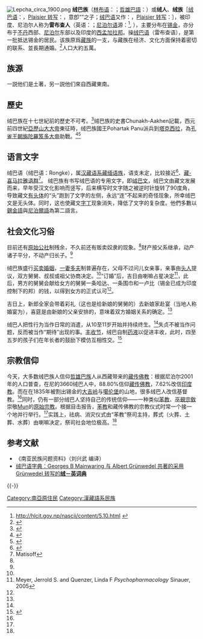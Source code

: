 {{Link style|time=2015-12-13T14:56:10+00:00}}
[[File:Lepcha_circa_1900.png|thumb]]
'''绒巴族'''（[[林布语|林布语]]：{{Lang|lif|??? Rongpa}}{{Unicode|}}；[[哲雄巴語|哲雄巴語]]：{{Lang|sip|}}）或'''绒人'''、'''绒族'''［[[绒巴语|绒巴语]]：{{Lang|lep|[[File:ᰛᰩᰵᰀᰪᰱ.SVG|File:ᰛᰩᰵᰀᰪᰱ.SVG]]（竖写）／[[File:ᰛᰩᰵ་ᰀᰪᰱ.SVG|File:ᰛᰩᰵ་ᰀᰪᰱ.SVG]]（横写）}}，[[Plaisier_转写|Plaisier 转写]]：''{{Unicode|Róngkup}}''，意卽“{{Unicode|Róng}}”之子；[[绒巴语|绒巴语]]又作：{{Lang|lep|[[File:ᰕᰫᰊᰪᰰᰆᰧᰶ_ᰛᰩᰵᰀᰪᰱ_ᰛᰪᰮᰀᰪᰱ.SVG|File:ᰕᰫᰊᰪᰰᰆᰧᰶ ᰛᰩᰵᰀᰪᰱ ᰛᰪᰮᰀᰪᰱ.SVG]]（竖写）／[[File:ᰕᰫ་ᰊᰪᰰ་ᰆᰧᰶ_ᰛᰩᰵ་ᰀᰪᰱ_ᰛᰪᰮ་ᰀᰪᰱ.SVG|File:ᰕᰫ་ᰊᰪᰰ་ᰆᰧᰶ ᰛᰩᰵ་ᰀᰪᰱ ᰛᰪᰮ་ᰀᰪᰱ.SVG]]（横写）}}，[[Plaisier_转写|Plaisier 转写]]：''{{Unicode|Mútuncí Róngkup Rumkup}}''］，被印度、尼泊尔人称为'''雷布查人'''（英语：{{Lang|en|[[:En:Lepcha_people|Lepchas]]}}；[[尼泊尔语|尼泊尔语]]源：{{Lang|ne|लेप्चा／लेप्चे／लाप्चा／लाप्चे}}<ref>http://hlcit.gov.np/nascii/content/5.10.html {{dead link}}</ref>, ''{{Unicode|Lepcā/Lepce/Lāpcā/Lāpce}}''），主要分布在[[锡金|锡金]]，亦分布于[[不丹|不丹]]西部、[[尼泊尔|尼泊尔]]东部以及印度的[[西孟加拉邦|西孟加拉邦]]。操[[绒巴语|绒巴语]]（雷布查语），是第一批抵达锡金的居民。该族原爲[[藏族|藏族]]的一支，与藏族在经济、文化方面保持着密切的联系、並長期通婚。<ref name="CnEncyclo">{{Cite book|author=中国大百科全书总编辑委员会《民族》编辑委员会|authorlink=|coauthors=中国大百科全书出版社编辑部|title=中国大百科全书·民族|publisher=中国大百科全书出版社|date=1986-06|location=北京|pages=235|url=http://202.112.118.40:918/detail?ChannelID=2&randno=6153|doi=|unified=17197·52}}{{dead link|date=2018年4月 |bot=InternetArchiveBot |fix-attempted=yes }}</ref>人口大約五萬。

==族源==
一説他们是土著，另一説他们來自西藏東南。

==歷史==
绒巴族在十七世紀前的歷史不可考。<ref name="West2010">{{cite book|author=Barbara A. West|title=''Encyclopedia of the Peoples of Asia and Oceania''|url=https://books.google.com/books?id=pCiNqFj3MQsC&pg=PA462|date=2010-05-19|publisher=Infobase Publishing|isbn=978-1-4381-1913-7|page=462}}{{en}}</ref>绒巴族的史書Chunakh-Aakhen記載，西元前四世紀[[亞歷山大大帝|亞歷山大大帝]]東征時，绒巴族國王Pohartak Panu派兵到[[塔克西拉|塔克西拉]]，為[[旃陀羅笈多_(孔雀王朝)|孔雀王朝旃陀羅笈多大帝]]助戰。<ref name="Davis2017">{{cite book|author=GeoffreyV. Davis|title=''Performing Identities: Celebrating Indigeneity in the Arts''|url=https://books.google.com/books?id=5iUxDwAAQBAJ&pg=PT69|date=2017-07-05|publisher=Taylor & Francis|isbn=978-1-351-55461-9|page=69}}{{en}}</ref><ref>{{cite web | url=http://sikkim.nic.in/north/html/lepcha.htm | title=Lepchas and their Tradition | website=Official Portal of NIC Sikkim State Centre | deadurl=yes | archiveurl=https://web.archive.org/web/20171017203541/http://sikkim.nic.in/north/html/lepcha.htm | archivedate=2017年10月17日 | df= }}{{en}}</ref>

==语言文字==
绒巴语（绒巴语：Rongke），属[[汉藏语系|汉藏语系]][[藏缅语族|藏缅语族]]，语支未定，比较接近{{link-en|广义基兰蒂语群|Maha-Kiranti languages}}<Ref>{{cite book |first=George |last=van Driem |year=2001 |title=''Languages of the Himalayas: An Ethnolinguistic Handbook of the Greater Himalayan Region'' |publisher=Brill. |language=en }}</Ref>、[[藏-喜马拉雅语群|藏-喜马拉雅语群]]<Ref>Matisoff</Ref>。
绒巴族有书写绒巴语的专用文字，即[[绒巴文|绒巴文]]，绒巴文由藏文发展而来，早年受汉文化影响而竖写，后来横写时文字随之被逆时针旋转了90度角，导致藏文[[有头体|有头体]]的“头”跑到了文字的左侧，永远“连”不起来的奇怪现象，所幸绒巴文是无头体。同时，这也使藏文[[字丁|字丁]]现象消失，降低了文字的复杂度。他們多數以[[錫金語|錫金語]]與[[尼泊爾語|尼泊爾語]]為第二語言。

==社会文化习俗==
目前还有[[原始公社|原始公社]]制残余，不久前还有贩卖奴隶的现象。<Ref name="CnEncyclo" />财产按父系继承，动产诸子平分，不动产归长子。<Ref name="CnEncyclo" />

绒巴族盛行[[买卖婚姻|买卖婚姻]]，[[一妻多夫|一妻多夫]]制普遍存在，父母不过问儿女亲事，亲事由[[头人|头人]]提议，双方舅舅、叔叔或祖父协商决定。<Ref name="CnEncyclo" />“订婚”后，吉日由喇嘛占星决定<Ref name="Meyer">Meyer, Jerrold S. and Quenzer, Linda F ''Psychopharmacology'' Sinauer, 2005</Ref>，此后，男方的舅舅会献给女方的舅舅一条哈达、一条围巾和一卢比（锡金已成为印度控制下的邦）的钱，以得到女方的正式认可<Ref name="Meyer" />。

吉日上，新郎全家会带着彩礼（这也是给新娘的舅舅的）去新娘家赴宴（当地人称婚宴为{{Lang|lep|Nyomchok}}），喜筵是由新娘的父亲安排的，意味着双方婚姻关系的确定。<Ref name="Meyer" />

绒巴人把性行为当作日常的消遣，从10至11岁开始并持续终生。<Ref name="Meyer" />失贞不被当作问题，反而被当作“期待”出现的事。[[丰收节|丰收节]]，绒巴自制[[药液|药液]]以促进丰收，此时，四至五岁的孩子们在年长者的鼓励下模仿互相性交。<Ref>
{{Cite book| author=Diederik F. Janssen , MD| title=''Growing Up Sexually''| chapter=LEPCHA (Sikkim)(India)| chapterurl=http://www.sexarchive.info/GESUND/ARCHIV/GUS/LEPCHA.HTM| access-date=2017-10-20| archive-date=2016-03-19| archive-url=https://web.archive.org/web/20160319143727/http://www.sexarchive.info/GESUND/ARCHIV/GUS/LEPCHA.HTM| dead-url=no}}{{en}}
</Ref>

==宗教信仰==
今天，大多数绒巴族人信仰[[哲雄巴族|哲雄巴族]]人从西藏带来的[[藏传佛教|藏传佛教]]：根据尼泊尔2001年的人口普查，在尼的3660绒巴人中，88.80%信仰[[藏传佛教|藏传佛教]]，7.62%改信[[印度教|印度教]]。而在在1835年被割出锡金的[[大吉岭|大吉岭]]与[[噶伦堡|噶伦堡]]的山地，很多绒巴人改信基督教。<Ref name="Meyer" />同时，仍有一部分绒巴人坚持自己的传统信仰——一种类似[[苯教|苯教]]、[[巫覡宗敎|巫覡宗敎]]崇敬[[Mun|Mun]]的[[原始宗教|原始宗教]]。根据目击报告，[[苯教|苯教]]和藏传佛教的宗教仪式时常一个接一个地并行举行。<Ref name="Meyer" />实践上，祛病、消灾仪式由“苯教”祭司主持，葬式（火葬、土葬、水葬）由喇嘛决定，祭司社会地位极高。<Ref name="CnEncyclo" />

==参考文献==
{{Reflist}}
*《南亚民族问题资料》（刘兴武 编译）
* [http://ia341302.us.archive.org/3/items/cu31924023194198/cu31924023194198.pdf 绒巴语字典：Georges B Mainwaring 与 Albert Grünwedel 共著的采用 Grünwedel 转写的'''绒－英词典''']

{{-}}
{{锡金民族}}
{{尼泊爾民族}}

[[Category:南亞原住民|Category:南亞原住民]]
[[Category:漢藏語系民族|Category:漢藏語系民族]]
